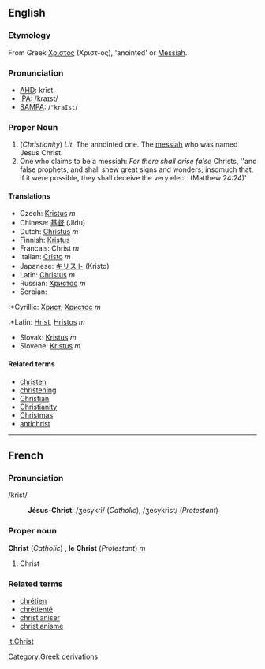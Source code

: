 ==English==
===Etymology===
From Greek [[Χριστος]] (Χριστ-ος), 'anointed' or [[Messiah]].

===Pronunciation===
*[[w:AHD|AHD]]: krīst
*[[w:IPA|IPA]]: /kraɪst/
*[[w:SAMPA|SAMPA]]: /<tt>"kraIst</tt>/

===Proper Noun===
#(''Christianity'') ''Lit.'' The annointed one.  The [[messiah]] who was named Jesus Christ.
#One who claims to be a messiah:   ''For there shall arise false'' Christs, ''and false prophets, and shall shew great signs and wonders; insomuch that, if it were possible, they shall deceive the very elect. (Matthew 24:24)'

====Translations====
*Czech: [[Kristus]] ''m''
*Chinese: [[基督]] (Jidu)
*Dutch: [[Christus]] ''m''
*Finnish: [[Kristus]]
*Francais: Christ ''m''
*Italian: [[Cristo]] ''m''
*Japanese: [[キリスト]] (Kristo)
*Latin: [[Christus]] ''m''
*Russian: [[Христос]] ''m''
*Serbian:
:*Cyrillic: [[Христ]], [[Христос]] ''m''
:*Latin: [[Hrist]], [[Hristos]] ''m''
*Slovak: [[Kristus]] ''m''
*Slovene: [[Kristus]] ''m''

====Related terms====
*[[christen]]
*[[christening]]<!-- capitalised? -->
*[[Christian]]
*[[Christianity]]
*[[Christmas]]
*[[antichrist]]
----

==French==
===Pronunciation===
/krist/
:'''Jésus-Christ''': /ʒesykri/ (''Catholic''), /ʒesykrist/ (''Protestant'')
===Proper noun===
'''Christ''' (''Catholic'') , '''le Christ''' (''Protestant'') ''m''

# Christ

===Related terms===
*[[chrétien]]
*[[chrétienté]]
*[[christianiser]]
*[[christianisme]]

[[it:Christ]]
[[Category:Greek derivations]]